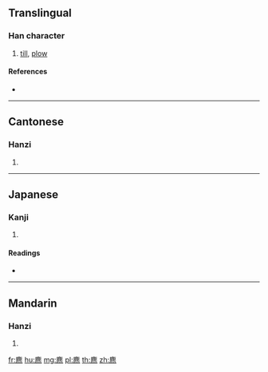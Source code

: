 {{character info/new}}
==Translingual==

===Han character===
{{Han char|rn=198|rad=鹿|as=04|sn=15|four=00231|canj=IPF,XIPF}}

# [[till]], [[plow]]

====References====
* {{Han ref|kx=1509.110|dkj=47598|dj=2037.130|hdz=74728.160|uh=9E83|ud=40579|bh=E8F0|bd=59632}}

----

==Cantonese==

===Hanzi===
{{yue-hanzi|jyut=|y=biu1}}

# {{defn|lang=yue|sort=鹿04}}

----

==Japanese==

===Kanji===
{{ja-kanji|grade=|rs=鹿04}}

# {{defn|lang=ja|sort=鹿04}}

====Readings====
* {{ja-readings|on=[[ほう]] (hō), [[びょう]] (byō)|kun=[[おおしか]] (ooshika)}}

----

==Mandarin==

===Hanzi===
{{cmn-hanzi|pin=[[biāo]] ([[biao1]])|wg=piao<sup>1</sup>}}

# {{defn|lang=cmn|sort=鹿04}}

[[fr:麃]]
[[hu:麃]]
[[mg:麃]]
[[pl:麃]]
[[th:麃]]
[[zh:麃]]